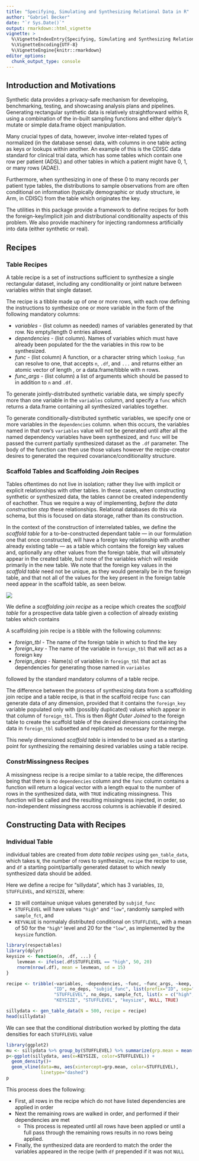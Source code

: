 ```yaml
---
title: "Specifying, Simulating and Synthesizing Relational Data in R"
author: "Gabriel Becker"
date: "`r Sys.Date()`"
output: rmarkdown::html_vignette
vignette: >
  %\VignetteIndexEntry{Specifying, Simulating and Synthesizing Relational Data in R}
  %\VignetteEncoding{UTF-8}
  %\VignetteEngine{knitr::rmarkdown}
editor_options: 
  chunk_output_type: console
---
```


## Introduction and Motivations

Synthetic data provides a privacy-safe mechanism for developing,
benchmarking, testing, and showcasing analysis plans and
pipelines. Generating rectangular synthetic data is relatively
straightforward within R, using a combination of the in-built
sampling functions and either dplyr's mutate or simple data.frame 
object manipulation.

Many crucial types of data, however, involve inter-related types of 
normalized (in the database sense) data, with columns in one table
acting as keys or lookups within another. An example of this is the
CDISC data standard for clinical trial data, which has some tables
which contain one row per patient (ADSL) and other tables in which
a patient might have 0, 1, or many rows (ADAE). 

Furthermore, when synthesizing in one of these 0 to many records per
patient type tables, the distributions to sample observations from are
often conditional on information (typically demographic or study
structure, ie Arm, in CDISC) from the table which originates the key.

The utilities in this package provide a framework to define recipes
for both the foreign-key/implicit join and distributional
conditionality aspects of this problem. We also provide machinery
for injecting randomness artificially into data (either synthetic
or real).

## 

## Recipes

### Table Recipes

A table recipe is a set of instructions sufficient to synthesize a
single rectangular dataset, including any conditionality or 
joint nature between variables within that single dataset.

The recipe is a tibble made up of one or more rows, with each row
defining the instructions to synthesize one or more variable in the
form of the following mandatory columns:

 - *variables* - (list column as needed) names of variables generated
   by that row. No empty/length 0 entries allowed.
 - *dependencies* - (list column). Names of variables which must have
   already been populated for the the variables in this row to be
   synthesized.
 - *func* - (list column) A function, or a character string which
   `lookup_fun` can resolve to one, that accepts `n`, `.df`, and `...`
   and returns either an atomic vector of length \code{n}, or a
   data.frame/tibble with n rows.
 - *func_args* - (list column) a list of arguments which should be
   passed to \code{func} in addition to `n` and `.df`.
 

To generate jointly-distributed synthetic variable data, we simply
specify more than one variable in the `variables` column, and specify
a `func` which returns a data.frame containing all synthesized
variables together.

To generate conditionally-distributed synthetic variables, we specify
one or more variables in the `dependencies` column. when this occurs,
the variables named in that row's `variables` value will not be
generated until after all the named dependency variables have been
synthesized, and `func` will be passed the current partially
synthesized dataset as the `.df` parameter. The body of the function
can then use those values however the recipe-creator desires to
generated the required covariance/conditionality structure.

### Scaffold Tables and Scaffolding Join Recipes

Tables oftentimes do not live in isolation; rather they live with
implicit or explicit relationships with other tables. In these cases,
when constructing synthetic or synthesized data, the tables cannot be
created independently of eachother. Thus we require a way of
implementing, *before the data construction step* these
relationships. Relational databases do this via schema, but this is
focused on data storage, rather than its construction. 

In the context of the construction of interrelated tables, we define
the *scaffold table* for a to-be-constructed dependant table --- in
our formulation one that once constructed, will have a foreign key
relationship with another already existing table --- as a table which
contains the foreign key values and, optionally any other values from
the foreign table, that will ultimately appear in the created table,
but none of the variables which will reside primarily in the new
table. We note that the foreign key values in the *scaffold table* need not
be unique, as they would generally be in the foreign table, and that not all
of the values for the key present in the foreign table need appear in the
scaffold table, as seen below.

![](./scaffold_figure.png)

We define a *scaffolding join recipe* as a recipe which creates the
*scaffold table* for a prospective data table given a collection
of already existing tables which contains

A scaffolding join recipe is a tibble with the following columnns:

- *foreign_tbl* - The name of the foreign table in which to find the
  key
- *foreign_key* - The name of the variable in `foreign_tbl` that will
  act as a foreign key
- *foreign_deps* - Name(s) of variables in `foreign_tbl` that act as
  dependencies for generating those named in `variables`

followed by the standard mandatory columns of a table recipe.

The difference between the process of synthesizing data from a
scaffolding join recipe and a table recipe, is that in the scaffold
recipe `func` can generate data of any dimension, provided that it
contains the `foreign_key` variable populated only with (possibly
duplicated) values which appear in that column of `foreign_tbl`. This
is then *Right Outer Joined* to the foreign table to create the 
scaffold table of the desired dimensions containing the data in `foreign_tbl` subsetted
and replicated as necessary for the merge.

This newly dimensioned *scaffold table* is intended to be used as a
starting point for synthesizing the remaining desired variables using
a table recipe.

### ConstrMissingness Recipes

A missingness recipe is a recipe similar to a table recipe, the
differences being that there is no `dependencies` column and the
`func` column contains a function will return a logical vector with a
length equal to the number of rows in the synthesized data, with
`TRUE` indicating missingness. This function will be called and the
resulting missingness injected, in order, so non-independent
missingness accross columns is achievable if desired.

## Constructing Data with Recipes

### Individual Table

individual tables are created from *data table recipes* using `gen_table_data`, which takes
`N`, the number of rows to synthesize, `recipe` the recipe to use, and
`df` a starting point/partially generated dataset to which newly
synthesized data should be added.

Here we define a recipe for "sillydata", which has 3 variables, `ID`, 
`STUFFLEVEL`, and `KEYSIZE`, where:

- `ID` will containue unique values generated by `subjid_func`
- `STUFFLEVEL` will have values `"high"` and `"low"`, randomly sampled with `sample_fct`, and
- `KEYVALUE` is normalaly distributed conditional on `STUFFLEVEL`, with a mean of 50 for the `"high"` level and 20 for the `"low"`, as implemented by the `keysize` function.

```r
library(respectables)
library(dplyr)
keysize <- function(n, .df, ...) {
    levmean <- ifelse(.df$STUFFLEVEL == "high", 50, 20)
    rnorm(nrow(.df), mean = levmean, sd = 15)
}

recipe <- tribble(~variables, ~dependencies, ~func, ~func_args, ~keep,
                  "ID", no_deps, "subjid_func", list(prefix="ID", sep=""), TRUE,
                  "STUFFLEVEL", no_deps, sample_fct, list(x = c("high", "low")), TRUE,
                  "KEYSIZE", "STUFFLEVEL", "keysize", NULL, TRUE)

sillydata <- gen_table_data(N = 500, recipe = recipe)
head(sillydata)
```

We can see that the conditional distribution worked by plotting the data densities
for each `STUFFLEVEL` value
```r
library(ggplot2)
mu <- sillydata %>% group_by(STUFFLEVEL) %>% summarize(grp.mean = mean(KEYSIZE))
p<-ggplot(sillydata, aes(x=KEYSIZE, color=STUFFLEVEL)) +
  geom_density()+
  geom_vline(data=mu, aes(xintercept=grp.mean, color=STUFFLEVEL),
             linetype="dashed")
p
```

This process does the following:

- First, all rows in the recipe which do not have listed dependencies
  are applied in order
- Next the remaining rows are walked in order, and performed if their
  dependencies are met
  - This process is repeated until all rows have been applied or until
    a full pass through the remaining rows results in no rows being
    applied.
- Finally, the synthesized data are reorderd to match the order the
  variables appeared in the recipe (with `df` prepended if it was not
  `NULL`
  
  


